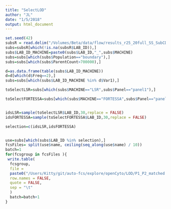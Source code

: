 ```yaml
---
title: "SelectLOD"
author: "JL"
date: "1/5/2018"
output: html_document
---
```


```r
set.seed(42)
subsR = read.delim("/Volumes/Beta/data/flow/results_r25_20full_SS_SubCD8/all.freq.metrics.use.txt", stringsAsFactors = FALSE)
subs=subsR[which(!is.na(subsR$LAB_ID)),]
subs$LAB_ID_MACHINE=paste0(subs$LAB_ID,"_",subs$MACHINE)
subs=subs[which(subs$Population=="boundary"),]
subs=subs[which(subs$ParentCount>700000),]

d=as.data.frame(table(subs$LAB_ID_MACHINE))
d=d[which(d$Freq==2),]
subs=subs[which(subs$LAB_ID_MACHINE %in% d$Var1),]

toSelectLSR=subs[which(subs$MACHINE=="LSR",subs$Panel=="panel1"),]

toSelectFORTESSA=subs[which(subs$MACHINE=="FORTESSA",subs$Panel=="panel1"),]


idsLSR=sample(toSelectLSR$LAB_ID,30,replace = FALSE)
idsFORTESSA=sample(toSelectFORTESSA$LAB_ID,30,replace = FALSE)

selection=c(idsLSR,idsFORTESSA)


use=subs[which(subs$LAB_ID %in% selection),]
fcsFiles= split(use$name, ceiling(seq_along(use$name) / 10))
batch=1
for(fcsgroup in fcsFiles ){
 write.table(
  fcsgroup,
  file =
  paste0("/Users/Kitty/git/auto-fcs/explore/openCyto/LOD/P1_P2_matched.goods.batch",batch,".txt"),
  row.names = FALSE,
  quote = FALSE,
  sep = "\t"
  )
  batch=batch+1
}



```
